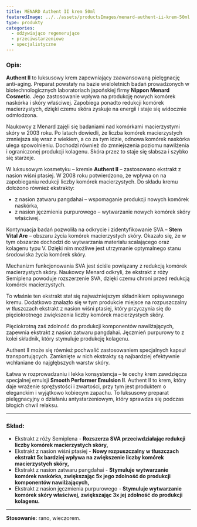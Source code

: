 ```yaml
---
title: MENARD Authent II krem 50ml
featuredImage: ../../assets/productsImages/menard-authent-ii-krem-50ml.png
type: produkty
categories:
  - odżywiająco regenerujące
  - przeciwstarzeniowe
  - specjalistyczne
---
```


<h3>Opis:</h3>

**Authent II** to luksusowy krem zapewniający zaawansowaną pielęgnację anti-aging. Preparat powstały na bazie wieloletnich badań prowadzonych w biotechnologicznych laboratoriach japońskiej firmy **Nippon Menard Cosmetic**. Jego zastosowanie wpływa na produkcję nowych komórek naskórka i skóry właściwej. Zapobiega ponadto redukcji komórek macierzystych, dzięki czemu skóra zyskuje na energii i staje się widocznie odmłodzona.

Naukowcy z Menard zajęli się badaniami nad komórkami macierzystymi skóry w 2003 roku. Po latach dowiedli, że liczba komórek macierzystych zmniejsza się wraz z wiekiem, a co za tym idzie, odnowa komórek naskórka ulega spowolnieniu. Dochodzi również do zmniejszenia poziomu nawilżenia i ograniczonej produkcji kolagenu. Skóra przez to staje się słabsza i szybko się starzeje.

W luksusowym kosmetyku – kremie **Authent II** – zastosowano ekstrakt z nasion wiśni ptasiej. W 2008 roku potwierdzono, że wpływa on na zapobieganiu redukcji liczby komórek macierzystych. Do składu kremu dołożono również ekstrakty:

- z nasion zatwaru pangdahai – wspomaganie produkcji nowych komórek naskórka,
- z nasion jęczmienia purpurowego – wytwarzanie nowych komórek skóry właściwej.

Kontynuacja badań pozwoliła na odkrycie i zidentyfikowanie SVA – **Stem Vital Are** – obszaru życia komórek macierzystych skóry. Okazało się, że w tym obszarze dochodzi do wytwarzania materiału scalającego oraz kolagenu typu V. Dzięki nim możliwe jest utrzymanie optymalnego stanu środowiska życia komórek skóry.

Mechanizm funkcjonowania SVA jest ściśle powiązany z redukcją komórek macierzystych skóry. Naukowcy Menard odkryli, że ekstrakt z róży Semiplena powoduje rozszerzenie SVA, dzięki czemu chroni przed redukcją komórek macierzystych.

To właśnie ten ekstrakt stał się najważniejszym składnikiem opisywanego kremu. Dodatkowo znalazło się w tym produkcie miejsce na rozpuszczalny w tłuszczach ekstrakt z nasion wiśni ptasiej, który przyczynia się do pięciokrotnego zwiększenia liczby komórek macierzystych skóry.

Pięciokrotną zaś zdolność do produkcji komponentów nawilżających, zapewnia ekstrakt z nasion zatwaru pangdahai. Jęczmień purpurowy to z kolei składnik, który stymuluje produkcję kolagenu.

Authent II może się również pochwalić zastosowaniem specjalnych kapsuł transportujących. Zamknięte w nich ekstrakty są najbardziej efektywnie wchłaniane do najgłębszych warstw skóry.

Łatwa w rozprowadzaniu i lekka konsystencja – te cechy krem zawdzięcza specjalnej emulsji **Smooth Performer Emulsion II**. Authent II to krem, który daje wrażenie sprężystości i zwartości, przy tym jest produktem o eleganckim i wyjątkowo kobiecym zapachu. To luksusowy preparat pielęgnacyjny o działaniu antystarzeniowym, który sprawdza się podczas błogich chwil relaksu.

---

### Skład:

- Ekstrakt z róży Semiplena - **Rozszerza SVA przeciwdziałając redukcji liczby komórek macierzystych skóry,**
- Ekstrakt z nasion wiśni ptasiej - **Nowy rozpuszczalny w tłuszczach ekstrakt 5x bardziej wpływa na zwiększenie liczby komórek macierzystych skóry,**
- Ekstrakt z nasion zatwaru pangdahai - **Stymuluje wytwarzanie komórek naskórka, zwiększając 5x jego zdolność do produkcji komponentów nawilżających,**
- Ekstrakt z nasion jęczmienia purpurowego - **Stymuluje wytwarzanie komórek skóry właściwej, zwiększając 3x jej zdolność do produkcji kolagenu.**

---

**Stosowanie:** rano, wieczorem.
